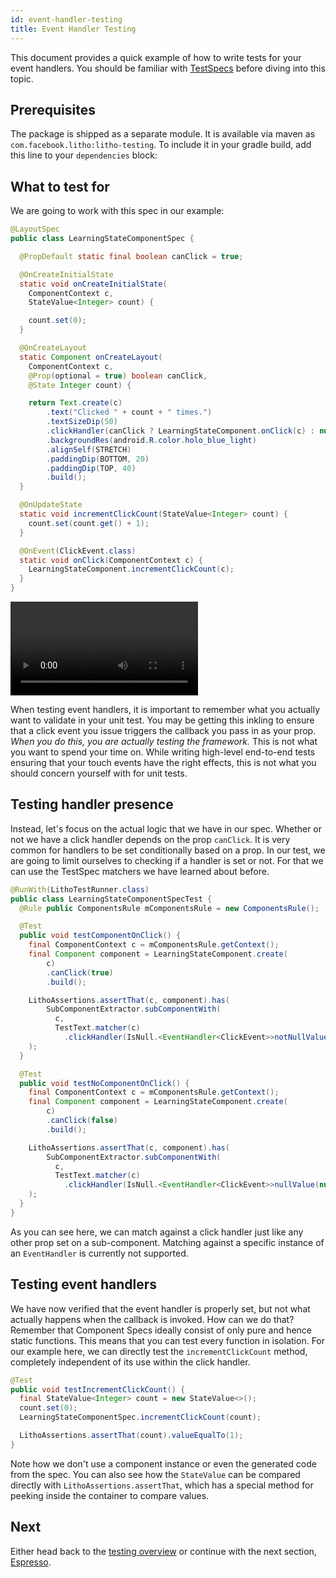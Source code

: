 ```yaml
---
id: event-handler-testing
title: Event Handler Testing
---
```


This document provides a quick example of how to write tests for your event
handlers. You should be familiar with [TestSpecs](subcomponent-testing)
before diving into this topic.

## Prerequisites

The package is shipped as a separate module. It is available via maven as
`com.facebook.litho:litho-testing`. To include it in your gradle build, add this
line to your `dependencies` block:


<VersionedCodeBlock language="groovy" code={dependenciesCode} />

## What to test for

We are going to work with this spec in our example:

```java
@LayoutSpec
public class LearningStateComponentSpec {

  @PropDefault static final boolean canClick = true;

  @OnCreateInitialState
  static void onCreateInitialState(
    ComponentContext c,
    StateValue<Integer> count) {

    count.set(0);
  }

  @OnCreateLayout
  static Component onCreateLayout(
    ComponentContext c,
    @Prop(optional = true) boolean canClick,
    @State Integer count) {

    return Text.create(c)
        .text("Clicked " + count + " times.")
        .textSizeDip(50)
        .clickHandler(canClick ? LearningStateComponent.onClick(c) : null)
        .backgroundRes(android.R.color.holo_blue_light)
        .alignSelf(STRETCH)
        .paddingDip(BOTTOM, 20)
        .paddingDip(TOP, 40)
        .build();
  }

  @OnUpdateState
  static void incrementClickCount(StateValue<Integer> count) {
    count.set(count.get() + 1);
  }

  @OnEvent(ClickEvent.class)
  static void onClick(ComponentContext c) {
    LearningStateComponent.incrementClickCount(c);
  }
}
```

<video loop="true" autoplay="true" class="video" width="300px">
  <source type="video/mp4" src={useBaseUrl("/videos/state_taps.mp4")}></source>
</video>

When testing event handlers, it is important to remember what you actually want
to validate in your unit test. You may be getting this inkling to ensure that a
click event you issue triggers the callback you pass in as your prop. *When you
do this, you are actually testing the framework.* This is not what you want to
spend your time on. While writing high-level end-to-end tests ensuring that your
touch events have the right effects, this is not what you should concern
yourself with for unit tests.

## Testing handler presence

Instead, let's focus on the actual logic that we have in our spec. Whether or
not we have a click handler depends on the prop `canClick`. It is very common
for handlers to be set conditionally based on a prop. In our test, we are going
to limit ourselves to checking if a handler is set or not. For that we can use
the TestSpec matchers we have learned about before.

```java
@RunWith(LithoTestRunner.class)
public class LearningStateComponentSpecTest {
  @Rule public ComponentsRule mComponentsRule = new ComponentsRule();

  @Test
  public void testComponentOnClick() {
    final ComponentContext c = mComponentsRule.getContext();
    final Component component = LearningStateComponent.create(
        c)
        .canClick(true)
        .build();

    LithoAssertions.assertThat(c, component).has(
        SubComponentExtractor.subComponentWith(
          c,
          TestText.matcher(c)
            .clickHandler(IsNull.<EventHandler<ClickEvent>>notNullValue(null)).build())
    );
  }

  @Test
  public void testNoComponentOnClick() {
    final ComponentContext c = mComponentsRule.getContext();
    final Component component = LearningStateComponent.create(
        c)
        .canClick(false)
        .build();

    LithoAssertions.assertThat(c, component).has(
        SubComponentExtractor.subComponentWith(
          c,
          TestText.matcher(c)
            .clickHandler(IsNull.<EventHandler<ClickEvent>>nullValue(null)).build())
    );
  }
}
```

As you can see here, we can match against a click handler just like any other
prop set on a sub-component. Matching against a specific instance of an
`EventHandler` is currently not supported.

## Testing event handlers

We have now verified that the event handler is properly set, but not what
actually happens when the callback is invoked. How can we do that? Remember that
Component Specs ideally consist of only pure and hence static functions. This
means that you can test every function in isolation. For our example here, we
can directly test the `incrementClickCount` method, completely independent of
its use within the click handler.

```java
@Test
public void testIncrementClickCount() {
  final StateValue<Integer> count = new StateValue<>();
  count.set(0);
  LearningStateComponentSpec.incrementClickCount(count);

  LithoAssertions.assertThat(count).valueEqualTo(1);
}
```

Note how we don't use a component instance or even the generated code from the
spec. You can also see how the `StateValue` can be compared directly with
`LithoAssertions.assertThat`, which has a special method for peeking inside the
container to compare values.

## Next

Either head back to the [testing overview](testing-overview) or
continue with the next section, [Espresso](espresso-testing).
